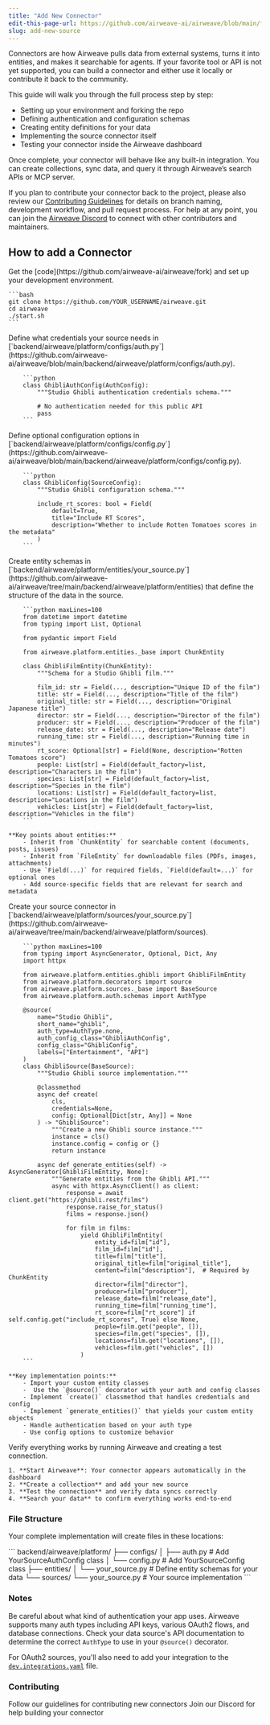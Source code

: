 ```yaml
---
title: "Add New Connector"
edit-this-page-url: https://github.com/airweave-ai/airweave/blob/main/fern/docs/pages/add-new-source.mdx
slug: add-new-source
---
```


Connectors are how Airweave pulls data from external systems, turns it into entities, and makes it searchable for agents. If your favorite tool or API is not yet supported, you can build a connector and either use it locally or contribute it back to the community.

This guide will walk you through the full process step by step:

- Setting up your environment and forking the repo
- Defining authentication and configuration schemas
- Creating entity definitions for your data
- Implementing the source connector itself
- Testing your connector inside the Airweave dashboard

Once complete, your connector will behave like any built-in integration. You can create collections, sync data, and query it through Airweave’s search APIs or MCP server.

If you plan to contribute your connector back to the project, please also review our [Contributing Guidelines](https://github.com/airweave-ai/airweave/blob/main/CONTRIBUTING.md)
 for details on branch naming, development workflow, and pull request process. For help at any point, you can join the [Airweave Discord](https://discord.com/invite/484HY9Ehxt)
 to connect with other contributors and maintainers.

 ## How to add a Connector

<Steps>

  <Step title="Fork the repository" toc={true}>
    Get the [code](https://github.com/airweave-ai/airweave/fork) and set up your development environment.

    ```bash
    git clone https://github.com/YOUR_USERNAME/airweave.git
    cd airweave
    ./start.sh
    ```

  </Step>

  <Step title="Create authentication schema" toc={true}>
       Define what credentials your source needs in [`backend/airweave/platform/configs/auth.py`](https://github.com/airweave-ai/airweave/blob/main/backend/airweave/platform/configs/auth.py).

        ```python
        class GhibliAuthConfig(AuthConfig):
            """Studio Ghibli authentication credentials schema."""

            # No authentication needed for this public API
            pass
        ```
  </Step>

  <Step title="Create source configuration" toc={true}>
    Define optional configuration options in [`backend/airweave/platform/configs/config.py`](https://github.com/airweave-ai/airweave/blob/main/backend/airweave/platform/configs/config.py).

        ```python
        class GhibliConfig(SourceConfig):
            """Studio Ghibli configuration schema."""

            include_rt_scores: bool = Field(
                default=True,
                title="Include RT Scores",
                description="Whether to include Rotten Tomatoes scores in the metadata"
            )
        ```
  </Step>

  <Step title="Define entity schemas" toc={true}>
     Create entity schemas in [`backend/airweave/platform/entities/your_source.py`](https://github.com/airweave-ai/airweave/tree/main/backend/airweave/platform/entities) that define the structure of the data in the source.

        ```python maxLines=100
        from datetime import datetime
        from typing import List, Optional

        from pydantic import Field

        from airweave.platform.entities._base import ChunkEntity

        class GhibliFilmEntity(ChunkEntity):
            """Schema for a Studio Ghibli film."""

            film_id: str = Field(..., description="Unique ID of the film")
            title: str = Field(..., description="Title of the film")
            original_title: str = Field(..., description="Original Japanese title")
            director: str = Field(..., description="Director of the film")
            producer: str = Field(..., description="Producer of the film")
            release_date: str = Field(..., description="Release date")
            running_time: str = Field(..., description="Running time in minutes")
            rt_score: Optional[str] = Field(None, description="Rotten Tomatoes score")
            people: List[str] = Field(default_factory=list, description="Characters in the film")
            species: List[str] = Field(default_factory=list, description="Species in the film")
            locations: List[str] = Field(default_factory=list, description="Locations in the film")
            vehicles: List[str] = Field(default_factory=list, description="Vehicles in the film")
        ```

    **Key points about entities:**
        - Inherit from `ChunkEntity` for searchable content (documents, posts, issues)
        - Inherit from `FileEntity` for downloadable files (PDFs, images, attachments)
        - Use `Field(...)` for required fields, `Field(default=...)` for optional ones
        - Add source-specific fields that are relevant for search and metadata

  </Step>

  <Step title="Implement source" toc={true}>
    Create your source connector in [`backend/airweave/platform/sources/your_source.py`](https://github.com/airweave-ai/airweave/tree/main/backend/airweave/platform/sources).

        ```python maxLines=100
        from typing import AsyncGenerator, Optional, Dict, Any
        import httpx

        from airweave.platform.entities.ghibli import GhibliFilmEntity
        from airweave.platform.decorators import source
        from airweave.platform.sources._base import BaseSource
        from airweave.platform.auth.schemas import AuthType

        @source(
            name="Studio Ghibli",
            short_name="ghibli",
            auth_type=AuthType.none,
            auth_config_class="GhibliAuthConfig",
            config_class="GhibliConfig",
            labels=["Entertainment", "API"]
        )
        class GhibliSource(BaseSource):
            """Studio Ghibli source implementation."""

            @classmethod
            async def create(
                cls,
                credentials=None,
                config: Optional[Dict[str, Any]] = None
            ) -> "GhibliSource":
                """Create a new Ghibli source instance."""
                instance = cls()
                instance.config = config or {}
                return instance

            async def generate_entities(self) -> AsyncGenerator[GhibliFilmEntity, None]:
                """Generate entities from the Ghibli API."""
                async with httpx.AsyncClient() as client:
                    response = await client.get("https://ghibli.rest/films")
                    response.raise_for_status()
                    films = response.json()

                    for film in films:
                        yield GhibliFilmEntity(
                            entity_id=film["id"],
                            film_id=film["id"],
                            title=film["title"],
                            original_title=film["original_title"],
                            content=film["description"],  # Required by ChunkEntity
                            director=film["director"],
                            producer=film["producer"],
                            release_date=film["release_date"],
                            running_time=film["running_time"],
                            rt_score=film["rt_score"] if self.config.get("include_rt_scores", True) else None,
                            people=film.get("people", []),
                            species=film.get("species", []),
                            locations=film.get("locations", []),
                            vehicles=film.get("vehicles", [])
                        )
        ```

    **Key implementation points:**
        - Import your custom entity classes
        -  Use the `@source()` decorator with your auth and config classes
        - Implement `create()` classmethod that handles credentials and config
        - Implement `generate_entities()` that yields your custom entity objects
        - Handle authentication based on your auth type
        - Use config options to customize behavior
  </Step>

  <Step title="Test your source" toc={true}>
    Verify everything works by running Airweave and creating a test connection.

    1. **Start Airweave**: Your connector appears automatically in the dashboard
    2. **Create a collection** and add your new source
    3. **Test the connection** and verify data syncs correctly
    4. **Search your data** to confirm everything works end-to-end
  </Step>

</Steps>

### File Structure

Your complete implementation will create files in these locations:

<CodeBlock title="File structure">
```
backend/airweave/platform/
├── configs/
│   ├── auth.py              # Add YourSourceAuthConfig class
│   └── config.py            # Add YourSourceConfig class
├── entities/
│   └── your_source.py       # Define entity schemas for your data
└── sources/
    └── your_source.py       # Your source implementation
```
</CodeBlock>

### Notes

Be careful about what kind of authentication your app uses. Airweave supports many auth types including API keys, various OAuth2 flows, and database connections. Check your data source's API documentation to determine the correct `AuthType` to use in your `@source()` decorator.

For OAuth2 sources, you'll also need to add your integration to the [`dev.integrations.yaml`](https://github.com/airweave-ai/airweave/blob/main/backend/airweave/platform/auth/yaml/dev.integrations.yaml) file.

### Contributing

<CardGroup cols={2}>
  <Card
    title="Contribution Guidelines"
    icon="fa-solid fa-code-pull-request"
    href="https://github.com/airweave-ai/airweave/blob/main/CONTRIBUTING.md"
  >
    Follow our guidelines for contributing new connectors
  </Card>
  <Card
    title="Get Help"
    icon="fa-brands fa-discord"
    href="https://discord.gg/484HY9Ehxt"
  >
    Join our Discord for help building your connector
  </Card>
</CardGroup>
